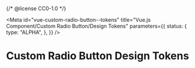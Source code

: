 {/* @license CC0-1.0 */}


<Meta
  id="vue-custom-radio-button--tokens"
  title="Vue.js Component/Custom Radio Button/Design Tokens"
  parameters={{
    status: {
      type: "ALPHA",
    },
  }}
/>

# Custom Radio Button Design Tokens

<ComponentTokensSection tokens={tokens} definition={tokensDefinition} component="utrecht-custom-radio-button" />
